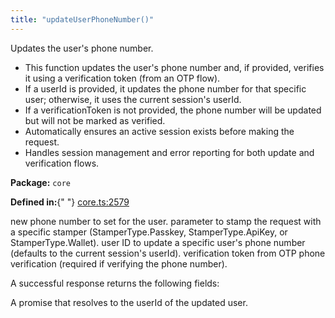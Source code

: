 ```yaml
---
title: "updateUserPhoneNumber()"
---
```



<H3Bordered text="Overview" />

Updates the user's phone number.

<ul>
  <li>
    This function updates the user's phone number and, if provided, verifies it
    using a verification token (from an OTP flow).
  </li>
  <li>
    If a userId is provided, it updates the phone number for that specific user;
    otherwise, it uses the current session's userId.
  </li>
  <li>
    If a verificationToken is not provided, the phone number will be updated but
    will not be marked as verified.
  </li>
  <li>
    Automatically ensures an active session exists before making the request.
  </li>
  <li>
    Handles session management and error reporting for both update and
    verification flows.
  </li>
</ul>

<p>
  <strong>Package:</strong> <code>core</code>
</p>

<p>
  <strong>Defined in:</strong>{" "}
  <a href="https://github.com/tkhq/sdk/blob/main/packages/core/src/__clients__/core.ts#L2579">
    core.ts:2579
  </a>
</p>

<H3Bordered text="Parameters" />

<ParamField body="params" type="object" required={true} path="params">
  <Expandable title="params details">
    <NestedParam
      parentKey="params"
      childKey="phoneNumber"
      type="string"
      required={true}
    >
      new phone number to set for the user.
    </NestedParam>
    <NestedParam
      parentKey="params"
      childKey="stampWith"
      type="StamperType"
      required={false}
    >
      parameter to stamp the request with a specific stamper
      (StamperType.Passkey, StamperType.ApiKey, or StamperType.Wallet).
    </NestedParam>
    <NestedParam
      parentKey="params"
      childKey="userId"
      type="string"
      required={false}
    >
      user ID to update a specific user's phone number (defaults to the current
      session's userId).
    </NestedParam>
    <NestedParam
      parentKey="params"
      childKey="verificationToken"
      type="string"
      required={false}
    >
      verification token from OTP phone verification (required if verifying the
      phone number).
    </NestedParam>
  </Expandable>
</ParamField>

<H3Bordered text="Response" />A successful response returns the following
fields:

<ResponseField name="returns" type="string" required={true}>
  A promise that resolves to the userId of the updated user.
</ResponseField>

